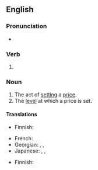 ==English==

===Pronunciation===
* {{IPA|/ˈpɹaɪsɪŋ/|lang=en}}

===Verb===
{{head|en|present participle}}

# {{present participle of|price|lang=en|nocat=1}}

===Noun===
{{wikipedia}}
{{en-noun|~}}

# The act of [[setting]] a [[price]].
# The [[level]] at which a price is set.

====Translations====
{{trans-top|act}}
* Finnish: {{t+|fi|hinnoittelu}}
{{trans-mid}}
* French: {{t+|fr|pricing|m}}
* Georgian: {{t|ka|ფასწარმოქმნა|sc=Geor}}, {{t|ka|ფასის დადგენა|sc=Geor}}, {{t|ka|ფასის კალკულირება|sc=Geor}}
* Japanese: {{t|ja|値付け|tr=nezuke}}, {{t|ja|値決め|tr=negime}}, {{t+|ja|プライシング|tr=puraishingu}}
{{trans-bottom}}

{{trans-top|level}}
* Finnish: {{t+|fi|hinnoittelu}}
{{trans-mid}}
{{trans-bottom}}